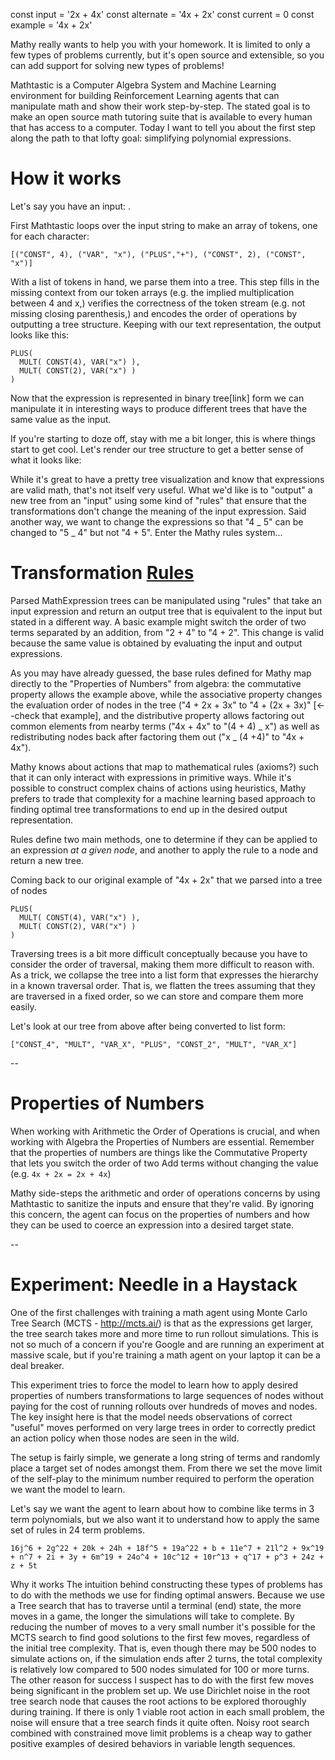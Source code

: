 const input = '2x + 4x'
const alternate = '4x + 2x'
const current = 0
const example = '4x + 2x'

Mathy really wants to help you with your homework. It is limited to only a few types of problems currently, but it's open source and
extensible, so you can add support for solving new types of problems!

Mathtastic is a Computer Algebra System and Machine Learning environment for building Reinforcement Learning agents that can manipulate math and show their work step-by-step. The stated goal is to make an open source math tutoring suite that is available to every human that has access to a computer. Today I want to tell you about the first step along the path to that lofty goal: simplifying polynomial expressions.

# How it works

Let's say you have an input: <MathText input={example}/>.

First Mathtastic loops over the input string to make an array of tokens, one for each character:

```
[("CONST", 4), ("VAR", "x"), ("PLUS","+"), ("CONST", 2), ("CONST", "x")]
```

With a list of tokens in hand, we parse them into a tree. This step fills in the missing context from our token arrays (e.g. the implied multiplication between 4 and x,) verifies the correctness of the token stream (e.g. not missing closing parenthesis,) and encodes the order of operations by outputting a tree structure. Keeping with our text representation, the output looks like this:

```
PLUS(
  MULT( CONST(4), VAR("x") ),
  MULT( CONST(2), VAR("x") )
)
```

Now that the expression is represented in binary tree[link] form we can manipulate it in interesting ways to produce different trees that have the same value as the input.

If you're starting to doze off, stay with me a bit longer, this is where things start to get cool. Let's render our tree structure to get a better sense of what it looks like:

<MathTree input={example} />

While it's great to have a pretty tree visualization and know that expressions are valid math, that's not itself very useful. What we'd like is to "output" a new tree from an "input" using some kind of "rules" that ensure that the transformations don't change the meaning of the input expression. Said another way, we want to change the expressions so that "4 _ 5" can be changed to "5 _ 4" but not "4 + 5". Enter the Mathy rules system...

# Transformation [Rules](https://mathy.ai)

Parsed MathExpression trees can be manipulated using "rules" that take an input expression and return an output tree that is equivalent to the input but stated in a different way. A basic example might switch the order of two terms separated by an addition, from "2 + 4" to "4 + 2". This change is valid because the same value is obtained by evaluating the input and output expressions.

As you may have already guessed, the base rules defined for Mathy map directly to the "Properties of Numbers" from algebra: the commutative property allows the example above, while the associative property changes the evaluation order of nodes in the tree ("4 + 2x + 3x" to "4 + (2x + 3x)" [<--check that example], and the distributive property allows factoring out common elements from nearby terms ("4x + 4x" to "(4 + 4) _ x") as well as redistributing nodes back after factoring them out ("x _ (4 +4)" to "4x + 4x").

Mathy knows about actions that map to mathematical rules (axioms?) such that it can only interact with expressions in primitive ways. While it's possible to construct complex chains of actions using heuristics, Mathy prefers to trade that complexity for a machine learning based approach to finding optimal tree transformations to end up in the desired output representation.

Rules define two main methods, one to determine if they can be applied to an expression _at a given node_, and another to apply the rule to a node and return a new tree.

Coming back to our original example of "4x + 2x" that we parsed into a tree of nodes

```
PLUS(
  MULT( CONST(4), VAR("x") ),
  MULT( CONST(2), VAR("x") )
)
```

Traversing trees is a bit more difficult conceptually because you have to consider the order of traversal, making them more difficult to reason with. As a trick, we collapse the tree into a list form that expresses the hierarchy in a known traversal order. That is, we flatten the trees assuming that they are traversed in a fixed order, so we can store and compare them more easily.

Let's look at our tree from above after being converted to list form:

```
["CONST_4", "MULT", "VAR_X", "PLUS", "CONST_2", "MULT", "VAR_X"]
```

--

# Properties of Numbers

When working with Arithmetic the Order of Operations is crucial, and when working with Algebra the Properties of Numbers are essential. Remember that the properties of numbers are things like the Commutative Property that lets you switch the order of two Add terms without changing the value (e.g. `4x + 2x = 2x + 4x`)

Mathy side-steps the arithmetic and order of operations concerns by using Mathtastic to sanitize the inputs and ensure that they're valid. By ignoring this concern, the agent can focus on the properties of numbers and how they can be used to coerce an expression into a desired target state.

--

# Experiment: Needle in a Haystack

One of the first challenges with training a math agent using Monte Carlo Tree Search (MCTS - http://mcts.ai/) is that as the expressions get larger, the tree search takes more and more time to run rollout simulations. This is not so much of a concern if you're Google and are running an experiment at massive scale, but if you're training a math agent on your laptop it can be a deal breaker.

This experiment tries to force the model to learn how to apply desired properties of numbers transformations to large sequences of nodes without paying for the cost of running rollouts over hundreds of moves and nodes. The key insight here is that the model needs observations of correct "useful" moves performed on very large trees in order to correctly predict an action policy when those nodes are seen in the wild.

The setup is fairly simple, we generate a long string of terms and randomly place a target set of nodes amongst them. From there we set the move limit of the self-play to the minimum number required to perform the operation we want the model to learn.

Let's say we want the agent to learn about how to combine like terms in 3 term polynomials, but we also want it to understand how to apply the same set of rules in 24 term problems.

```
16j^6 + 2g^22 + 20k + 24h + 18f^5 + 19a^22 + b + 11e^7 + 21l^2 + 9x^19 + n^7 + 2i + 3y + 6m^19 + 24o^4 + 10c^12 + 10r^13 + q^17 + p^3 + 24z + z + 5t
```

Why it works
The intuition behind constructing these types of problems has to do with the methods we use for finding optimal answers. Because we use a Tree search that has to traverse until a terminal (end) state, the more moves in a game, the longer the simulations will take to complete. By reducing the number of moves to a very small number it's possible for the MCTS search to find good solutions to the first few moves, regardless of the initial tree complexity. That is, even though there may be 500 nodes to simulate actions on, if the simulation ends after 2 turns, the total complexity is relatively low compared to 500 nodes simulated for 100 or more turns. The other reason for success I suspect has to do with the first few moves being significant in the problem set up. We use Dirichlet noise in the root tree search node that causes the root actions to be explored thoroughly during training. If there is only 1 viable root action in each small problem, the noise will ensure that a tree search finds it quite often. Noisy root search combined with constrained move limit problems is a cheap way to gather positive examples of desired behaviors in variable length sequences.
